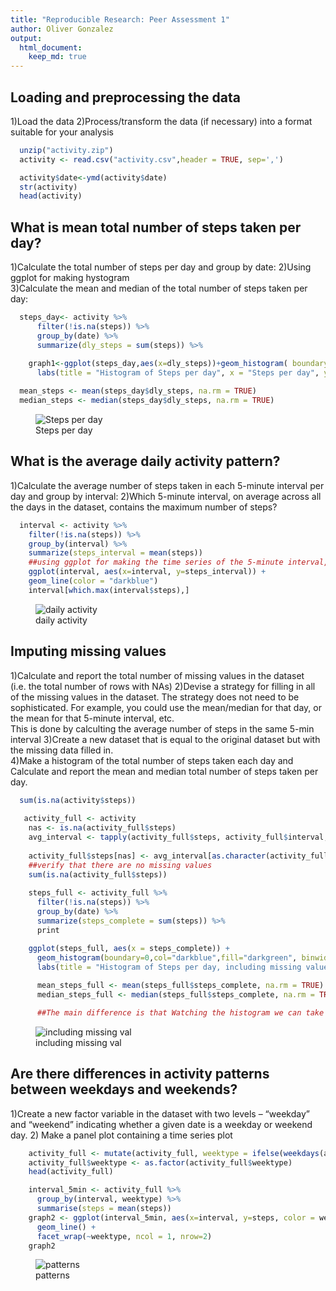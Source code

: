 ```yaml
---
title: "Reproducible Research: Peer Assessment 1"
author: Oliver Gonzalez
output: 
  html_document:
    keep_md: true
---
```



## Loading and preprocessing the data
1)Load the data
2)Process/transform the data (if necessary) into a format suitable for your analysis
```r
  unzip("activity.zip")
  activity <- read.csv("activity.csv",header = TRUE, sep=',')

  activity$date<-ymd(activity$date)
  str(activity)
  head(activity)
```
## What is mean total number of steps taken per day?
1)Calculate the total number of steps per day and group by date:
2)Using ggplot for making hystogram    
3)Calculate the mean and median of the total number of steps taken per day:
```r

  steps_day<- activity %>%
      filter(!is.na(steps)) %>%
      group_by(date) %>%
      summarize(dly_steps = sum(steps)) %>%

    graph1<-ggplot(steps_day,aes(x=dly_steps))+geom_histogram( boundary=0,col="darkblue",fill="darkgreen",binwidth = 1200) +
      labs(title = "Histogram of Steps per day", x = "Steps per day", y =  "Frequency")+scale_x_continuous(breaks=seq(0,25000,2500))+scale_y_continuous(breaks=seq(0,26,2))
 
  mean_steps <- mean(steps_day$dly_steps, na.rm = TRUE)
  median_steps <- median(steps_day$dly_steps, na.rm = TRUE)
``` 
![Steps per day](instructions_fig/graph1.png) 
 
## What is the average daily activity pattern?
1)Calculate the average number of steps taken in each 5-minute interval per day and group by interval:
2)Which 5-minute interval, on average across all the days in the dataset, contains the maximum number of steps?
```r
  interval <- activity %>%
    filter(!is.na(steps)) %>%
    group_by(interval) %>%
    summarize(steps_interval = mean(steps))
    ##using ggplot for making the time series of the 5-minute interval, and the average of steps
    ggplot(interval, aes(x=interval, y=steps_interval)) +
    geom_line(color = "darkblue")
    interval[which.max(interval$steps),]
```
![daily activity](instructions_fig/graph2.png) 

## Imputing missing values
1)Calculate and report the total number of missing values in the dataset (i.e. the total number of rows with NAs)
2)Devise a strategy for filling in all of the missing values in the dataset. The strategy does not need to be sophisticated. For           example, you could use the mean/median for that day, or the mean for that 5-minute interval, etc.  
  This is done by calculting the average number of steps in the same 5-min interval
3)Create a new dataset that is equal to the original dataset but with the missing data filled in.  
4)Make a histogram of the total number of steps taken each day and Calculate and report the mean and median total number of steps taken per day.    

```r
  sum(is.na(activity$steps))
 
   activity_full <- activity
    nas <- is.na(activity_full$steps)
    avg_interval <- tapply(activity_full$steps, activity_full$interval, mean, na.rm=TRUE, simplify=TRUE)
    
    activity_full$steps[nas] <- avg_interval[as.character(activity_full$interval[nas])]
    ##verify that there are no missing values
    sum(is.na(activity_full$steps))
    
    steps_full <- activity_full %>%
      filter(!is.na(steps)) %>%
      group_by(date) %>%
      summarize(steps_complete = sum(steps)) %>%
      print

    ggplot(steps_full, aes(x = steps_complete)) +
      geom_histogram(boundary=0,col="darkblue",fill="darkgreen", binwidth = 1200) +
      labs(title = "Histogram of Steps per day, including missing values", x = "Steps per day", y =      "Frequency")+scale_x_continuous(breaks=seq(0,25000,2500))+scale_y_continuous(breaks=seq(0,26,2))
      
      mean_steps_full <- mean(steps_full$steps_complete, na.rm = TRUE)
      median_steps_full <- median(steps_full$steps_complete, na.rm = TRUE)

      ##The main difference is that Watching the histogram we can take note tha the change is in the interval between 10000 and 12500         ##steps, grown from a frequency of 12 to a frequency of 20            
```
![including missing val](instructions_fig/Graph3.png) 

## Are there differences in activity patterns between weekdays and weekends?
1)Create a new factor variable in the dataset with two levels – “weekday” and “weekend” indicating whether a given date is a weekday or weekend day.
2) Make a panel plot containing a time series plot
```r
    activity_full <- mutate(activity_full, weektype = ifelse(weekdays(activity_full$date) == "Saturday" | weekdays(activity_full$date)       == "Sunday", "weekend", "weekday"))
    activity_full$weektype <- as.factor(activity_full$weektype)
    head(activity_full)

    interval_5min <- activity_full %>%
      group_by(interval, weektype) %>%
      summarise(steps = mean(steps))
    graph2 <- ggplot(interval_5min, aes(x=interval, y=steps, color = weektype)) +
      geom_line() +
      facet_wrap(~weektype, ncol = 1, nrow=2)
    graph2
```
![patterns](instructions_fig/Graph4.png) 
 
 
